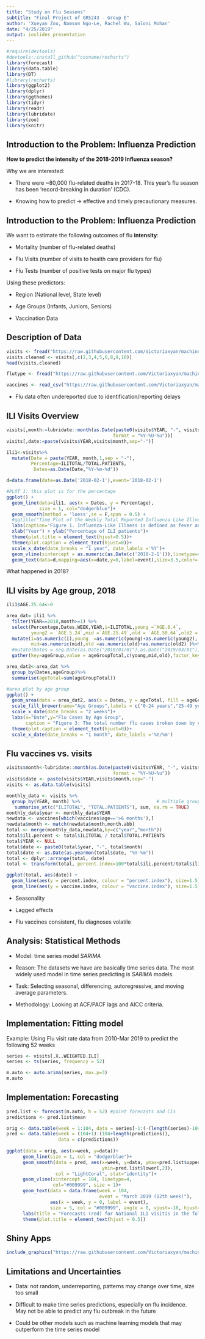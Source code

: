 ```yaml
---
title: "Study on Flu Seasons"
subtitle: "Final Project of GR5243 - Group E"
author: 'Xueyan Zou, Namson Ngo-Le, Rachel Wu, Saloni Mohan'
date: "4/25/2019"
output: ioslides_presentation
---
```


```r
#require(devtools)
#devtools::install_github("cosname/recharts")
library(forecast)
library(data.table)
library(DT)
#library(recharts)
library(ggplot2)
library(dplyr)
library(ggthemes)
library(tidyr)
library(readr)
library(lubridate)
library(zoo)
library(knitr)

```

## Introduction to the Problem: Influenza Prediction

**How to predict the intensity of the 2018-2019 Influenza season?  **

Why we are interested:

- There were ~80,000 flu-related deaths in 2017-18. This year's flu season has been 'record-breaking in duration' (CDC).

- Knowing how to predict -> effective and timely precautionary measures.

## Introduction to the Problem: Influenza Prediction

We want to estimate the following outcomes of flu **intensity**:

- Mortality (number of flu-related deaths)

- Flu Visits (number of visits to health care providers for flu)

- Flu Tests (number of positive tests on major flu types)

Using these predictors:

- Region (National level, State level)

- Age Groups (Infants, Juniors, Seniors)

- Vaccination Data

## Description of Data

```r
visits <- fread("https://raw.githubusercontent.com/Victoriaxyan/machine-churning/master/Data/flu_view_line(Topright%20%20Chart)_national.csv")
visits.cleaned <- visits[,c(2,3,4,5,6,8,9,10)]
head(visits.cleaned)

flutype <- fread("https://raw.githubusercontent.com/Victoriaxyan/machine-churning/master/Data/National_Positive_tests_type.csv")

vaccines <- read_csv("https://raw.githubusercontent.com/Victoriaxyan/machine-churning/master/Data/usa_vaccination_data.csv")
```

- Flu data often undereported due to identification/reporting delays

## ILI Visits Overview

```r
visits[,month:=lubridate::month(as.Date(paste0(visits$YEAR, "-", visits$WEEK, "-", 10), 
                                       format = "%Y-%U-%u"))]
visits[,date:=paste(visits$YEAR,visits$month,sep="-")]

ili1<-visits%>% 
  mutate(Date = paste(YEAR, month,1,sep = "-"),
         Percentage=ILITOTAL/TOTAL.PATIENTS,
          Dates=as.Date(Date,"%Y-%m-%d")) 

d=data.frame(date=as.Date('2018-02-1'),event='2018-02-1')

#PLOT 1: this plot is for the percentage
ggplot() +
  geom_line(data=ili1, aes(x = Dates, y = Percentage), 
            size = 1, col="dodgerblue")+
  geom_smooth(method = 'loess',se = F,span = 0.5) +
  #ggtitle("Time Plot of the Weekly Total Reported Influenza Like Illnesses in the US (2010-2019)")+
  labs(caption='Figure 1. Influenza-Like Illness is defined as fever and a cough and/or a sore throat in the absence of a known cause other than flu\nData Source: CDC Weekly US Influenza Surveillance Report')+
  xlab("Year") + ylab("Percentage of ILI patients")+
  theme(plot.title = element_text(hjust=0.5))+
  theme(plot.caption = element_text(hjust=0))+
  scale_x_date(date_breaks = "1 year", date_labels ='%Y')+
  geom_vline(xintercept = as.numeric(as.Date(c('2018-2-1'))),linetype=4,col="brown")+
  geom_text(data=d,mapping=aes(x=date,y=0,label=event),size=3.5,color='brown',angle=90,vjust=1.3,hjust=.1)
```

What happened in 2018?

## ILI visits by Age group, 2018

```r
ili1$AGE.25.64<-0

area_dat= ili1 %>%  
  filter(YEAR==2018,month>=1) %>%
  select(Percentage,Dates,WEEK,YEAR,i=ILITOTAL,young =`AGE.0.4`, 
         young2 = `AGE.5.24`,mid =`AGE.25.49`,old = `AGE.50.64`,old2 = `AGE.65` ) %>% 
  mutate(i=as.numeric(i),young  =as.numeric(young)+as.numeric(young2),
         mid=as.numeric(mid),old =as.numeric(old)+as.numeric(old2) )%>%
  #mutate(Dates = seq.Date(as.Date("2018/01/01"),as.Date("2019/03/01"),by="weeks")) %>%
  gather(key=ageGroup,value = ageGroupTotal,c(young,mid,old),factor_key=T)

area_dat2<-area_dat %>%
  group_by(Dates,ageGroup)%>%
  summarise(ageTotal=sum(ageGroupTotal))

#area plot by age group
ggplot() +
  geom_area(data = area_dat2, aes(x = Dates, y = ageTotal, fill = ageGroup)) +
  scale_fill_brewer(name="Age Groups",labels = c("0-24 years","25-49 years","50+ years"),palette="PuBu",direction = -1) +
  scale_x_date(date_breaks = "2 weeks")+
  labs(x="Date",y="Flu Cases by Age Group",
       caption = "Figure 3: The total number flu cases broken down by cases\nof patients below the age of 24, between the age 25 and 49, and above the age of 50.\nData Source: CDC Flu View")+
  theme(plot.caption = element_text(hjust=0))+
  scale_x_date(date_breaks = "1 month", date_labels ='%Y/%m')
```

## Flu vaccines vs. visits
```r

visits$month<-lubridate::month(as.Date(paste0(visits$YEAR, "-", visits$WEEK, "-", 10), 
                                       format = "%Y-%U-%u"))
visits$date <- paste(visits$YEAR,visits$month,sep="-")
visits <- as.data.table(visits)

monthly_data <- visits %>% 
  group_by(YEAR, month) %>%                            # multiple group columns
   summarise_at(c("ILITOTAL", "TOTAL.PATIENTS"), sum, na.rm = TRUE)
monthly_data$year <- monthly_data$YEAR
newdata <- vaccines[which(vaccines$age=='>6 months'),]
newdata$month <- match(newdata$month,month.abb)
total <- merge(monthly_data,newdata,by=c("year","month"))
total$ili.percent <- total$ILITOTAL / total$TOTAL.PATIENTS
total$YEAR <- NULL
total$date <- paste0(total$year, "-", total$month)
total$date <- as.Date(as.yearmon(total$date, "%Y-%m"))
total <- dplyr::arrange(total, date)
total <- transform(total, percent.index=100*total$ili.percent/total$ili.percent[1], vaccine.index=100*total$rate/total$rate[1])

```

```r
ggplot(total, aes(date)) + 
  geom_line(aes(y = percent.index, colour = "percent.index"), size=1.5) + 
  geom_line(aes(y = vaccine.index, colour = "vaccine.index"), size=1.5) + ylab("Indexed Variable") + xlab("Date")
```

- Seasonality

- Lagged effects

- Flu vaccines consistent, flu diagnoses volatile

## Analysis: Statistical Methods

- Model: time series model *SARIMA*

- Reason: The datasets we have are basically time series data. The most widely used model in time series predicting is *SARIMA* models.

- Task: Selecting seasonal, differencing, autoregressive, and moving average parameters.  

- Methodology: Looking at ACF/PACF lags and AICC criteria.

## Implementation: Fitting model

Example: Using Flu visit rate data from 2010-Mar 2019 to predict the following 52 weeks

```r
series <- visits[,X..WEIGHTED.ILI]
series <- ts(series, frequency = 52)
```

```r
m.auto <- auto.arima(series, max.p=3) 
m.auto
```

## Implementation: Forecasting

```r
pred.list <- forecast(m.auto, h = 52) #point forecasts and CIs
predictions <- pred.list$mean
```

```r
orig <- data.table(week = 1:104, data = series[-1:(-(length(series)-104))])
pred <- data.table(week = (104+1):(104+length(predictions)),
                   data = c(predictions))
    
ggplot(data = orig, aes(x=week, y=data))+
      geom_line(size = 1, col = "dodgerblue")+
      geom_smooth(data = pred, aes(x=week, y=data, ymax=pred.list$upper[,2],
                                   ymin=pred.list$lower[,2]),
                  col = "LightCoral", stat="identity")+
      geom_vline(xintercept = 104, linetype=4,
                 col="#009999", size = 1)+
      geom_text(data = data.frame(week = 104, 
                                  event = "March 2019 (12th week)"),
                aes(x = week, y = 0, label = event),
                size = 5, col = "#009999", angle = 0, vjust=-18, hjust=.5)+
      labs(title = "Forecasts (red) for National ILI visitis in the following 52 weeks")+
      theme(plot.title = element_text(hjust = 0.5))
```

## Shiny Apps

```r
include_graphics("https://raw.githubusercontent.com/Victoriaxyan/machine-churning/master/Presentation/shinyScreenShot.png")
```

## Limitations and Uncertainties

- Data: not random, underreporting, patterns may change over time, size too small

- Difficult to make time series predictions, especially on flu incidence. May not be able to predict any flu outbreak in the future

- Could be other models such as machine learning models that may outperform the time series model